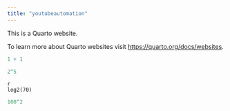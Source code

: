 ```yaml
---
title: "youtubeautomation"
---
```


This is a Quarto website.

To learn more about Quarto websites visit <https://quarto.org/docs/websites>.

```r
1 + 1
```

```r
2^5

```

```         
{r}
log2(70)
```

```r
100^2
```